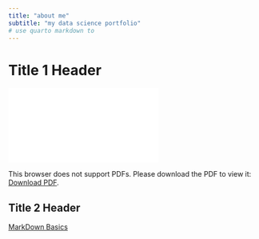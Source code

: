 ```yaml
---
title: "about me"
subtitle: "my data science portfolio"
# use quarto markdown to 
---
```


# Title 1 Header

<object data="http://yoursite.com/the.pdf" type="application/pdf" width="1500px" height="1500px">
    <embed src="Andrew Leland - Resume.pdf">
        <p>This browser does not support PDFs. Please download the PDF to view it: <a href="http://yoursite.com/the.pdf">Download PDF</a>.</p>
    </embed>
</object>

## Title 2 Header

[MarkDown Basics](https://quarto.org/docs/authoring/markdown-basics.html#links-images)

